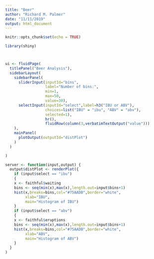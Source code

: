 ```yaml
---
title: "Beer"
author: "Richard M. Palmer"
date: "11/11/2019"
output: html_document
---
```


```r
knitr::opts_chunk$set(echo = TRUE)
```

```r
library(shiny)



ui <- fluidPage(
  titlePanel("Beer Analysis"),
  sidebarLayout(
    sidebarPanel(
      sliderInput(inputId="bins",
                  label="Number of bins:",
                  min=1,
                  max=50,
                  value=30),
      selectInput(inputId="select",label=h3("IBU or ABV"),
                  choices=list("IBU" = "ibu", "ABV" = "abv"),
                  selected=1),
                  hr(),
                  fluidRow(column(3,verbatimTextOutput("value")))
    ),
    mainPanel(
      plotOutput(outputId="distPlot")
    )
  )

)

server <- function(input,output) {
  output$distPlot <- renderPlot({
    if (input$select == "ibu")
    {
    x <- faithful$waiting
    bins <- seq(min(x),max(x),length.out=input$bins+1)
    hist(x,breaks=bins,col="#75AADB",border="white",
         xlab="IBU",
         main="Histogram of IBU")
    }
    if (input$select == "abv")
    {
    x <- faithful$eruptions
    bins <- seq(min(x),max(x),length.out=input$bins+1)
    hist(x,breaks=bins,col="#75AADB",border="white",
         xlab="ABV",
         main="Histogram of ABV")
    }
  }
)

```